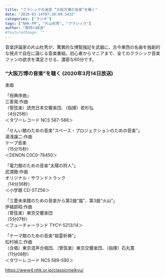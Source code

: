 ```yaml
---
title: "クラシックの迷宮 “大阪万博の音楽”を聴く"
date: "2020-03-14T07:30:00.543Z"
categories: ["ラジオ"]
tags: ["NHK-FM", "片山杜秀", "クラシック"]
author: "那珂川緑波"
#featuredImage: ""
---
```


音楽評論家の片山杜秀が、驚異的な博覧強記を武器に、古今東西の名曲を独創的な視点で自在に論じる音楽番組。初心者からマニアまで、全てのクラシック音楽ファンの欲求を満足させる、濃密な60分です。

### “大阪万博の音楽”を聴く (2020年3月14日放送)

楽曲

「祝典序曲」  
三善晃:作曲  
（管弦楽）読売日本交響楽団、（指揮）若杉弘  
（4分25秒）  
＜タワーレコード NCS 587-588＞

「せんい館のための音楽“スペース・プロジェクションのための音楽”」  
湯浅譲二:作曲  
テープ音楽  
（15分15秒）  
＜DENON C0C0-78450＞  

「電力館のための音楽“太陽の狩人”」  
武満徹:作曲  
オリジナル・サウンドトラック  
（14分36秒）  
＜小学館 CD-STZ56＞

「三菱未来館のための音楽から第2曲“嵐”、第3曲“火山”」  
伊福部昭:作曲  
（管弦楽）東京交響楽団  
（5分07秒）  
＜フューチャーランド TYCY-5213/14＞  

「テーマ館のための音楽“祖霊祈祷”」  
松村禎三:作曲  
（合唱）東京混声合唱団、（管弦楽）東京交響楽団、（指揮）石丸寛  
（11分08秒）  
＜タワーレコード NCS 589-590＞

<https://www4.nhk.or.jp/classicmeikyu/>
